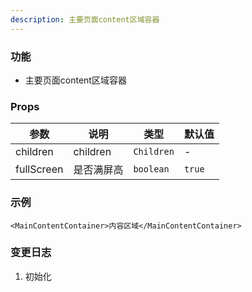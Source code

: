 ```yaml
---
description: 主要页面content区域容器
---
```


### 功能

- 主要页面content区域容器

### Props

| 参数       | 说明       | 类型         | 默认值 |
|----------|----------|------------|-----|
| children | children | `Children` | -   |
| fullScreen | 是否满屏高 | `boolean` | `true`   |

### 示例


```tsx live
<MainContentContainer>内容区域</MainContentContainer>
```

### 变更日志

1. 初始化
